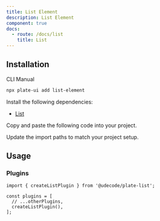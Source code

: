 ```yaml
---
title: List Element
description: List Element
component: true
docs:
  - route: /docs/list
    title: List
---
```


<ComponentPreview name="playground-demo" id="list" />

## Installation

<Tabs defaultValue="cli">

<TabsList>
<TabsTrigger value="cli">CLI</TabsTrigger>
<TabsTrigger value="manual">Manual</TabsTrigger>
</TabsList>
<TabsContent value="cli">

```bash
npx plate-ui add list-element
```

</TabsContent>

<TabsContent value="manual">

<Steps>

<Step>

Install the following dependencies:

- [List](/docs/list)

</Step>

<Step>

Copy and paste the following code into your project.

</Step>

<ComponentSource name="list-element" />

<Step>

Update the import paths to match your project setup.

</Step>

</Steps>

</TabsContent>

</Tabs>

## Usage

### Plugins

```tsx
import { createListPlugin } from '@udecode/plate-list';

const plugins = [
  // ...otherPlugins,
  createListPlugin(),
];
```
